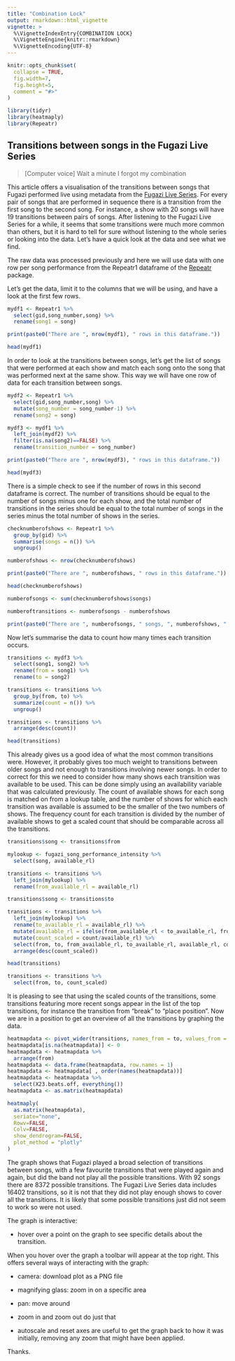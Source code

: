 ```yaml
---
title: "Combination Lock"
output: rmarkdown::html_vignette
vignette: >
  %\VignetteIndexEntry{COMBINATION LOCK}
  %\VignetteEngine{knitr::rmarkdown}
  %\VignetteEncoding{UTF-8}
---
```


```r
knitr::opts_chunk$set(
  collapse = TRUE,
  fig.width=7,
  fig.height=5,
  comment = "#>"
)
```

```r
library(tidyr)
library(heatmaply)
library(Repeatr)
```

## Transitions between songs in the Fugazi Live Series

> [Computer voice]
Wait a minute
I forgot my combination

This article offers a visualisation of the transitions between songs that Fugazi performed live using metadata from the [Fugazi Live Series](https://www.dischord.com/fugazi_live_series). For every pair of songs that are performed in sequence there is a transition from the first song to the second song.  For instance, a show with 20 songs will have 19 transitions between pairs of songs. After listening to the Fugazi Live Series for a while, it seems that some transitions were much more common than others, but it is hard to tell for sure without listening to the whole series or looking into the data. Let's have a quick look at the data and see what we find.  

The raw data was processed previously and here we will use data with one row per song performance from the Repeatr1 dataframe of the [Repeatr](https://github.com/alexmitrani/Repeatr) package.   

Let's get the data, limit it to the columns that we will be using, and have a look at the first few rows. 

```r

mydf1 <- Repeatr1 %>%
  select(gid,song_number,song) %>%
  rename(song1 = song)

print(paste0("There are ", nrow(mydf1), " rows in this dataframe."))

head(mydf1)

``` 

In order to look at the transitions between songs, let's get the list of songs that were performed at each show and match each song onto the song that was performed next at the same show. This way we will have one row of data for each transition between songs. 

```r

mydf2 <- Repeatr1 %>%
  select(gid,song_number,song) %>%
  mutate(song_number = song_number-1) %>%
  rename(song2 = song)

mydf3 <- mydf1 %>%
  left_join(mydf2) %>%
  filter(is.na(song2)==FALSE) %>%
  rename(transition_number = song_number)

print(paste0("There are ", nrow(mydf3), " rows in this dataframe."))

head(mydf3)


```   

There is a simple check to see if the number of rows in this second dataframe is correct.  The number of transitions should be equal to the number of songs minus one for each show, and the total number of transitions in the series should be equal to the total number of songs in the series minus the total number of shows in the series.

```r

checknumberofshows <- Repeatr1 %>%
  group_by(gid) %>%
  summarise(songs = n()) %>%
  ungroup()

numberofshows <- nrow(checknumberofshows)

print(paste0("There are ", numberofshows, " rows in this dataframe."))

head(checknumberofshows)

numberofsongs <- sum(checknumberofshows$songs)

numberoftransitions <- numberofsongs - numberofshows

print(paste0("There are ", numberofsongs, " songs, ", numberofshows, " shows, and ", numberoftransitions, " transitions between songs in the Fugazi Live Series data."  ))

```
Now let's summarise the data to count how many times each transition occurs.  

```r

transitions <- mydf3 %>%
  select(song1, song2) %>%
  rename(from = song1) %>%
  rename(to = song2)

transitions <- transitions %>%
  group_by(from, to) %>%
  summarize(count = n()) %>%
  ungroup()

transitions <- transitions %>%
  arrange(desc(count))

head(transitions)


```
This already gives us a good idea of what the most common transitions were. However, it probably gives too much weight to transitions between older songs and not enough to transitions involving newer songs. In order to correct for this we need to consider how many shows each transition was available to be used. This can be done simply using an availability variable that was calculated previously. The count of available shows for each song is matched on from a lookup table, and the number of shows for which each transition was available is assumed to be the smaller of the two numbers of shows. The frequency count for each transition is divided by the number of available shows to get a scaled count that should be comparable across all the transitions.  

```r

transitions$song <- transitions$from

mylookup <- fugazi_song_performance_intensity %>%
  select(song, available_rl)

transitions <- transitions %>%
  left_join(mylookup) %>%
  rename(from_available_rl = available_rl)

transitions$song <- transitions$to

transitions <- transitions %>%
  left_join(mylookup) %>%
  rename(to_available_rl = available_rl) %>%
  mutate(available_rl = ifelse(from_available_rl < to_available_rl, from_available_rl, to_available_rl)) %>%
  mutate(count_scaled = count/available_rl) %>%
  select(from, to, from_available_rl, to_available_rl, available_rl, count, count_scaled) %>%
  arrange(desc(count_scaled))

head(transitions)

transitions <- transitions %>%
  select(from, to, count_scaled)

```
It is pleasing to see that using the scaled counts of the transitions, some transitions featuring more recent songs appear in the list of the top transitions, for instance the transition from "break" to "place position". Now we are in a position to get an overview of all the transitions by graphing the data.  

```r



heatmapdata <- pivot_wider(transitions, names_from = to, values_from = count_scaled)
heatmapdata[is.na(heatmapdata)] <- 0
heatmapdata <- heatmapdata %>%
  arrange(from)
heatmapdata <- data.frame(heatmapdata, row.names = 1)
heatmapdata <- heatmapdata[ , order(names(heatmapdata))]
heatmapdata <- heatmapdata %>%
  select(X23.beats.off, everything())
heatmapdata <- as.matrix(heatmapdata)

heatmaply(
  as.matrix(heatmapdata),
  seriate="none",
  Rowv=FALSE,
  Colv=FALSE,
  show_dendrogram=FALSE,
  plot_method = "plotly"
)


```
The graph shows that Fugazi played a broad selection of transitions between songs, with a few favourite transitions that were played again and again, but did the band not play all the possible transitions. With 92 songs there are 8372 possible transitions. The Fugazi Live Series data includes 16402 transitions, so it is not that they did not play enough shows to cover all the transitions. It is likely that some possible transitions just did not seem to work so were not used.   

The graph is interactive: 

- hover over a point on the graph to see specific details about the transition.

When you hover over the graph a toolbar will appear at the top right. This offers several ways of interacting with the graph: 

- camera: download plot as a PNG file

- magnifying glass: zoom in on a specific area

- pan: move around

- zoom in and zoom out do just that

- autoscale and reset axes are useful to get the graph back to how it was initially, removing any zoom that might have been applied.  

Thanks. 


